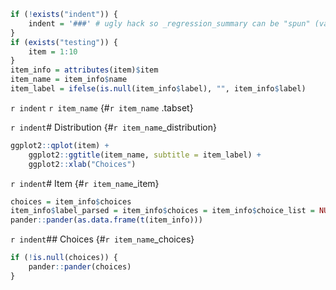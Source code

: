 ```r
if (!exists("indent")) {
	indent = '###' # ugly hack so _regression_summary can be "spun" (variables included via `r ` have to be available)
}
if (exists("testing")) {
	item = 1:10
}
item_info = attributes(item)$item
item_name = item_info$name
item_label = ifelse(is.null(item_info$label), "", item_info$label)
```

`r indent` `r item_name` {#`r item_name` .tabset}

`r indent`# Distribution {#`r item_name`_distribution}
```r
ggplot2::qplot(item) + 
	ggplot2::ggtitle(item_name, subtitle = item_label) + 
	ggplot2::xlab("Choices")
```

`r indent`# Item {#`r item_name`_item}
```r
choices = item_info$choices
item_info$label_parsed = item_info$choices = item_info$choice_list = NULL
pander::pander(as.data.frame(t(item_info)))
```

`r indent`## Choices {#`r item_name`_choices}
```r
if (!is.null(choices)) {
	pander::pander(choices)
}
```

